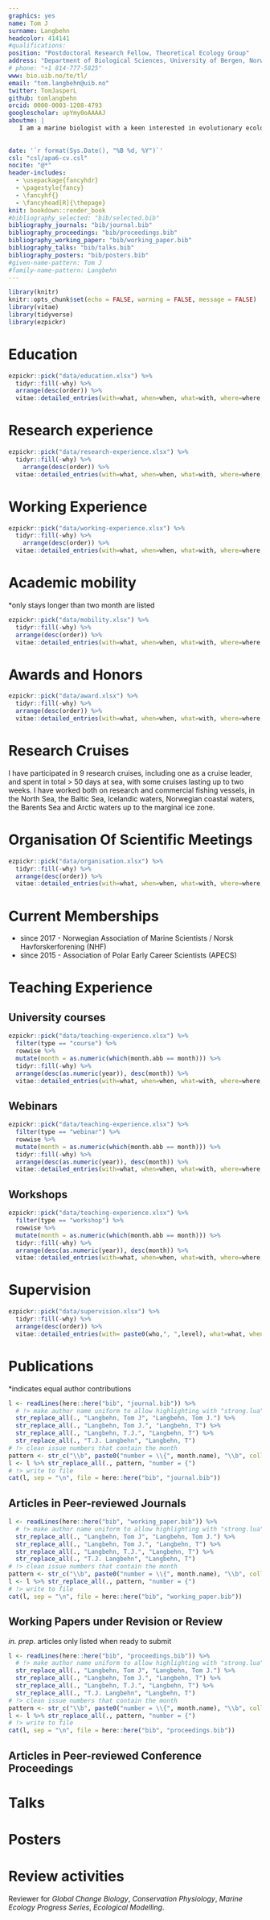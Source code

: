 ```yaml
---
graphics: yes
name: Tom J
surname: Langbehn
headcolor: 414141
#qualifications: 
position: "Postdoctoral Research Fellow, Theoretical Ecology Group"
address: "Department of Biological Sciences, University of Bergen, Norway"
# phone: "+1 814-777-5825"
www: bio.uib.no/te/tl/
email: "tom.langbehn@uib.no"
twitter: TomJasperL
github: tomlangbehn
orcid: 0000-0003-1208-4793
googlescholar: upYmy0oAAAAJ
aboutme: |
   I am a marine biologist with a keen interested in evolutionary ecology and global change biology, i.e., how climate change and human activities such as fisheries shape biological interactions and processes across various levels of organisation. I aim to solve real-life problems by identifying and understanding how processes at the individual level drive ecosystems. In my work, I combine mechanistic modelling often informed by theory with observation from the field. I enjoy thinking broadly and across disciplines and have a particular fascination for polar ecosystems and the ocean twilight zone.
   
   
date: '`r format(Sys.Date(), "%B %d, %Y")`'
csl: "csl/apa6-cv.csl"
nocite: "@*"
header-includes:
  - \usepackage{fancyhdr}
  - \pagestyle{fancy}
  - \fancyhf{}
  - \fancyhead[R]{\thepage}
knit: bookdown::render_book
#bibliography_selected: "bib/selected.bib"
bibliography_journals: "bib/journal.bib"
bibliography_proceedings: "bib/proceedings.bib"
bibliography_working_paper: "bib/working_paper.bib"
bibliography_talks: "bib/talks.bib"
bibliography_posters: "bib/posters.bib"
#given-name-pattern: Tom J
#family-name-pattern: Langbehn
---
```


```r
library(knitr)
knitr::opts_chunk$set(echo = FALSE, warning = FALSE, message = FALSE)
library(vitae)
library(tidyverse)
library(ezpickr)
```

<!--chapter:end:index.Rmd-->

# Education

```r
ezpickr::pick("data/education.xlsx") %>%
  tidyr::fill(-why) %>%
  arrange(desc(order)) %>% 
  vitae::detailed_entries(with=what, when=when, what=with, where=where, why=why)
```

<!--chapter:end:education.Rmd-->

# Research experience

```r
ezpickr::pick("data/research-experience.xlsx") %>%
  tidyr::fill(-why) %>%
    arrange(desc(order)) %>%
  vitae::detailed_entries(with=what, when=when, what=with, where=where, why=why)
```

<!--chapter:end:research_exp.Rmd-->

# Working Experience

```r
ezpickr::pick("data/working-experience.xlsx") %>%
  tidyr::fill(-why) %>%
    arrange(desc(order)) %>%
  vitae::detailed_entries(with=what, when=when, what=with, where=where, why=why)
```

<!--chapter:end:working_exp.Rmd-->

# Academic mobility

*only stays longer than two month are listed

```r
ezpickr::pick("data/mobility.xlsx") %>%
  tidyr::fill(-why) %>%
  arrange(desc(order)) %>% 
  vitae::detailed_entries(with=what, when=when, what=with, where=where, why=why)
```

<!--chapter:end:mobility.Rmd-->

# Awards and Honors

```r
ezpickr::pick("data/award.xlsx") %>%
  tidyr::fill(-why) %>%
  arrange(desc(order)) %>% 
  vitae::detailed_entries(with=what, when=when, what=with, where=where, why=why)
```

<!--chapter:end:award.Rmd-->

# Research Cruises

I have participated in 9 research cruises, including one as a cruise leader, and spent in total > 50 days at sea, with some cruises lasting up to two weeks. I have worked both on research and commercial fishing vessels, in the North Sea, the Baltic Sea, Icelandic waters, Norwegian coastal waters, the Barents Sea and Arctic waters up to the marginal ice zone.

<!--chapter:end:cruises.Rmd-->

# Organisation Of Scientific Meetings

```r
ezpickr::pick("data/organisation.xlsx") %>%
  tidyr::fill(-why) %>%
  arrange(desc(order)) %>% 
  vitae::detailed_entries(with=what, when=when, what=with, where=where, why=why)
```

<!--chapter:end:organisation.Rmd-->

# Current Memberships

  *  since 2017 - Norwegian Association of Marine Scientists / Norsk Havforskerforening (NHF)
  *  since 2015 - Association of Polar Early Career Scientists (APECS)

<!--chapter:end:membership.Rmd-->

# Teaching Experience

## University courses
```r
ezpickr::pick("data/teaching-experience.xlsx") %>%
  filter(type == "course") %>% 
  rowwise %>% 
  mutate(month = as.numeric(which(month.abb == month))) %>% 
  tidyr::fill(-why) %>%
  arrange(desc(as.numeric(year)), desc(month)) %>% 
  vitae::detailed_entries(with=what, when=when, what=with, where=where, why=why)
```

## Webinars
```r
ezpickr::pick("data/teaching-experience.xlsx") %>%
  filter(type == "webinar") %>% 
  rowwise %>% 
  mutate(month = as.numeric(which(month.abb == month))) %>% 
  tidyr::fill(-why) %>%
  arrange(desc(as.numeric(year)), desc(month)) %>% 
  vitae::detailed_entries(with=what, when=when, what=with, where=where, why=why)
```

## Workshops
```r
ezpickr::pick("data/teaching-experience.xlsx") %>%
  filter(type == "workshop") %>% 
  rowwise %>% 
  mutate(month = as.numeric(which(month.abb == month))) %>% 
  tidyr::fill(-why) %>%
  arrange(desc(as.numeric(year)), desc(month)) %>% 
  vitae::detailed_entries(with=what, when=when, what=with, where=where, why=why)
```

<!--chapter:end:teaching_exp.Rmd-->

# Supervision

<!-- main supervision is indicated by a * -->

```r
ezpickr::pick("data/supervision.xlsx") %>% 
  tidyr::fill(-why) %>%
  arrange(desc(order)) %>% 
  vitae::detailed_entries(with= paste0(who,", ",level), what=what, when=when, why=why)
```


<!--chapter:end:supervision.Rmd-->

# Publications

*indicates equal author contributions

```r
l <- readLines(here::here("bib", "journal.bib")) %>%
  # !> make author name uniform to allow highlighting with "strong.lua"
  str_replace_all(., "Langbehn, Tom J", "Langbehn, Tom J.") %>%
  str_replace_all(., "Langbehn, Tom J.", "Langbehn, T") %>%
  str_replace_all(., "Langbehn, T.J.", "Langbehn, T") %>%
  str_replace_all(., "T.J. Langbehn", "Langbehn, T")
# !> clean issue numbers that contain the month
pattern <- str_c("\\b", paste0("number = \\{", month.name), "\\b", collapse = "|")
l <- l %>% str_replace_all(., pattern, "number = {")
# !> write to file
cat(l, sep = "\n", file = here::here("bib", "journal.bib"))
```

## Articles in Peer-reviewed Journals

\begingroup
\setlength{\parindent}{-0.5in}
\setlength{\leftskip}{0.5in}

::: {#refs_journals}
:::

\endgroup





```r
l <- readLines(here::here("bib", "working_paper.bib")) %>%
  # !> make author name uniform to allow highlighting with "strong.lua"
  str_replace_all(., "Langbehn, Tom J", "Langbehn, Tom J.") %>%
  str_replace_all(., "Langbehn, Tom J.", "Langbehn, T") %>%
  str_replace_all(., "Langbehn, T.J.", "Langbehn, T") %>%
  str_replace_all(., "T.J. Langbehn", "Langbehn, T")
# !> clean issue numbers that contain the month
pattern <- str_c("\\b", paste0("number = \\{", month.name), "\\b", collapse = "|")
l <- l %>% str_replace_all(., pattern, "number = {")
# !> write to file
cat(l, sep = "\n", file = here::here("bib", "working_paper.bib"))
```

## Working Papers under Revision or Review
*in. prep.*  articles only listed when ready to submit

\begingroup
\setlength{\parindent}{-0.5in}
\setlength{\leftskip}{0.5in}

::: {#refs_working_paper}
:::

\endgroup




```r
l <- readLines(here::here("bib", "proceedings.bib")) %>%
  # !> make author name uniform to allow highlighting with "strong.lua"
  str_replace_all(., "Langbehn, Tom J", "Langbehn, Tom J.") %>%
  str_replace_all(., "Langbehn, Tom J.", "Langbehn, T") %>%
  str_replace_all(., "Langbehn, T.J.", "Langbehn, T") %>%
  str_replace_all(., "T.J. Langbehn", "Langbehn, T")
# !> clean issue numbers that contain the month
pattern <- str_c("\\b", paste0("number = \\{", month.name), "\\b", collapse = "|")
l <- l %>% str_replace_all(., pattern, "number = {")
# !> write to file
cat(l, sep = "\n", file = here::here("bib", "proceedings.bib"))
```

## Articles in Peer-reviewed Conference Proceedings

\begingroup
\setlength{\parindent}{-0.5in}
\setlength{\leftskip}{0.5in}

::: {#refs_proceedings}
:::

\endgroup


<!--chapter:end:publication.Rmd-->

# Talks

\begingroup
\setlength{\parindent}{-0.5in}
\setlength{\leftskip}{0.5in}

::: {#refs_talks}
:::

\endgroup



# Posters

\begingroup
\setlength{\parindent}{-0.5in}
\setlength{\leftskip}{0.5in}

::: {#refs_posters}
:::

\endgroup


<!--chapter:end:talks_and_posters.Rmd-->

# Review activities

Reviewer for *Global Change Biology*, *Conservation Physiology*, *Marine Ecology Progress Series*, *Ecological Modelling*.

<!--chapter:end:reviewer.Rmd-->

